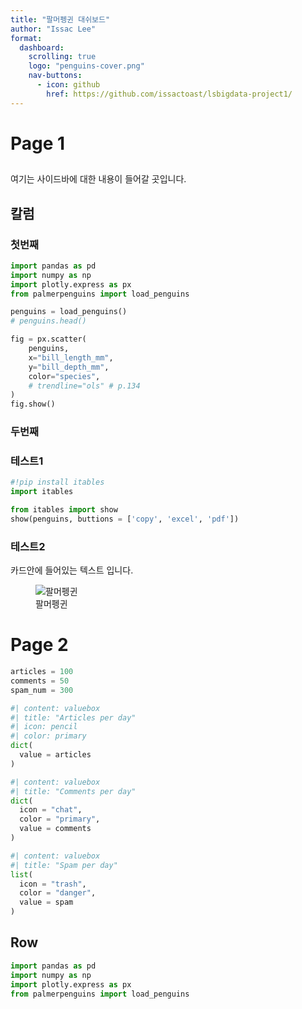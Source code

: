 ```yaml
---
title: "팔머펭귄 대쉬보드"
author: "Issac Lee"
format: 
  dashboard:
    scrolling: true 
    logo: "penguins-cover.png"
    nav-buttons:
      - icon: github
        href: https://github.com/issactoast/lsbigdata-project1/
---
```


# Page 1

## {.sidebar}

여기는 사이드바에 대한 내용이 들어갈 곳입니다. 

## 칼럼 

### 첫번째 {height=60%}

```python
import pandas as pd
import numpy as np
import plotly.express as px
from palmerpenguins import load_penguins

penguins = load_penguins()
# penguins.head()

fig = px.scatter(
    penguins,
    x="bill_length_mm",
    y="bill_depth_mm",
    color="species",
    # trendline="ols" # p.134
)
fig.show()
```

### 두번째 {height=40%}

### 테스트1 {.tabset}

```python
#!pip install itables
import itables

from itables import show
show(penguins, buttions = ['copy', 'excel', 'pdf'])
```

### 테스트2 

::: {.card title="My Title"}

카드안에 들어있는 텍스트 입니다.

![팔머펭귄](penguins-cover.png)

:::

# Page 2

```python
articles = 100
comments = 50
spam_num = 300
```

```python
#| content: valuebox
#| title: "Articles per day"
#| icon: pencil
#| color: primary
dict(
  value = articles
)
```

```python
#| content: valuebox
#| title: "Comments per day"
dict(
  icon = "chat",
  color = "primary",
  value = comments
)
```

```python
#| content: valuebox
#| title: "Spam per day"
list(
  icon = "trash",
  color = "danger",
  value = spam
)
```


## Row
```python
import pandas as pd
import numpy as np
import plotly.express as px
from palmerpenguins import load_penguins


```




